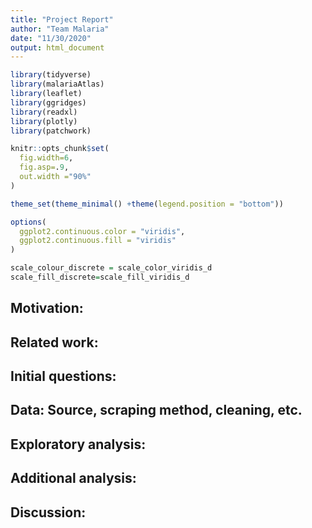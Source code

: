 ```yaml
---
title: "Project Report"
author: "Team Malaria"
date: "11/30/2020"
output: html_document
---
```


```r
library(tidyverse)
library(malariaAtlas)
library(leaflet)
library(ggridges)
library(readxl)
library(plotly)
library(patchwork)

knitr::opts_chunk$set(
  fig.width=6,
  fig.asp=.9,
  out.width ="90%"
)

theme_set(theme_minimal() +theme(legend.position = "bottom"))

options(
  ggplot2.continuous.color = "viridis",
  ggplot2.continuous.fill = "viridis"
)

scale_colour_discrete = scale_color_viridis_d
scale_fill_discrete=scale_fill_viridis_d
```

## Motivation: 


## Related work: 


## Initial questions: 


## Data: Source, scraping method, cleaning, etc.

## Exploratory analysis: 


## Additional analysis: 


## Discussion: 